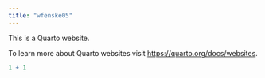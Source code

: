 ```yaml
---
title: "wfenske05"
---
```


This is a Quarto website.

To learn more about Quarto websites visit <https://quarto.org/docs/websites>.

```r
1 + 1
```
